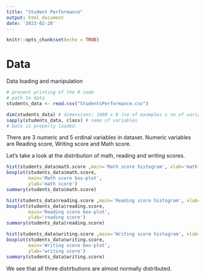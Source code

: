 ```yaml
---
title: "Student Performance"
output: html_document
date: '2023-02-28'
---
```


```r
knitr::opts_chunk$set(echo = TRUE)
```


# Data 

Data loading and manipulation
```r
# prevent printing of the R code
# path to data
students_data <- read.csv("StudentsPerformance.csv")
```

```r
dim(students_data) # dimensions: 1000 x 8 (no of examples x no of variables)
sapply(students_data, class) # name of variables
# Data is properly loaded.
```
There are 3 numeric and 5 ordinal variables in dataset. Numeric variables are Reading score, Writing score and Math score.

Let's take a look at the distribution of math, reading and writing scores.

```r
hist(students_data$math.score ,main='Math score histogram', xlab='math score', ylab='frequency', col="blue")
boxplot(students_data$math.score,
        main='Math score box-plot',
        ylab='math score')
summary(students_data$math.score)
```
```r
hist(students_data$reading.score ,main='Reading score histogram', xlab='reading score', ylab='frequency', col="red")
boxplot(students_data$reading.score,
        main='Reading score box-plot',
        ylab='reading score')
summary(students_data$reading.score)
```
```r
hist(students_data$writing.score ,main='Writing score histogram', xlab='writing score', ylab='frequency', col="green")
boxplot(students_data$writing.score,
        main='Writing score box-plot',
        ylab='writing score')
summary(students_data$writing.score)
```
We see that all three distirbutions are almost normally distributed.
